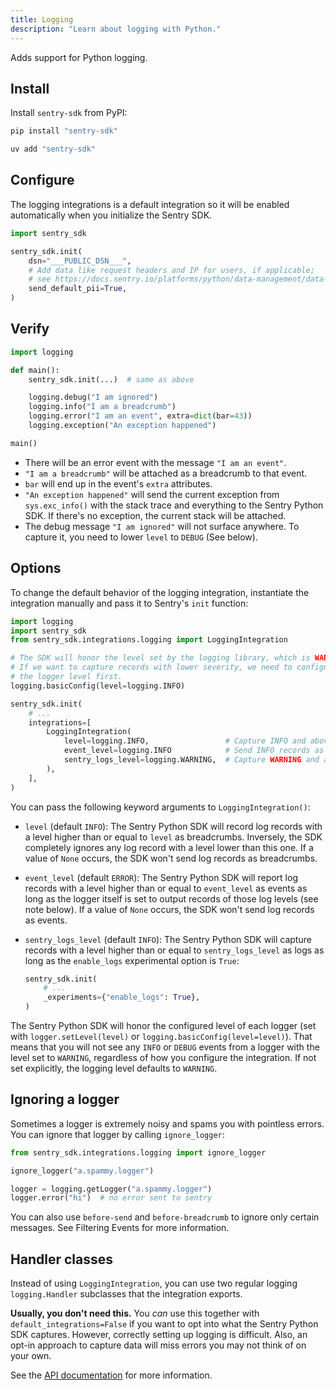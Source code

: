 ```yaml
---
title: Logging
description: "Learn about logging with Python."
---
```


Adds support for Python logging.

## Install

Install `sentry-sdk` from PyPI:

```bash {tabTitle:pip}
pip install "sentry-sdk"
```
```bash {tabTitle:uv}
uv add "sentry-sdk"
```

## Configure

The logging integrations is a default integration so it will be enabled automatically when you initialize the Sentry SDK.


```python
import sentry_sdk

sentry_sdk.init(
    dsn="___PUBLIC_DSN___",
    # Add data like request headers and IP for users, if applicable;
    # see https://docs.sentry.io/platforms/python/data-management/data-collected/ for more info
    send_default_pii=True,
)
```

## Verify

```python
import logging

def main():
    sentry_sdk.init(...)  # same as above

    logging.debug("I am ignored")
    logging.info("I am a breadcrumb")
    logging.error("I am an event", extra=dict(bar=43))
    logging.exception("An exception happened")

main()
```

- There will be an error event with the message `"I am an event"`.
- `"I am a breadcrumb"` will be attached as a breadcrumb to that event.
- `bar` will end up in the event's `extra` attributes.
- `"An exception happened"` will send the current exception from `sys.exc_info()` with the stack trace and everything to the Sentry Python SDK. If there's no exception, the current stack will be attached.
- The debug message `"I am ignored"` will not surface anywhere. To capture it, you need to lower `level` to `DEBUG` (See below).

## Options

To change the default behavior of the logging integration, instantiate the integration manually and pass it to Sentry's `init` function:

```python
import logging
import sentry_sdk
from sentry_sdk.integrations.logging import LoggingIntegration

# The SDK will honor the level set by the logging library, which is WARNING by default.
# If we want to capture records with lower severity, we need to configure
# the logger level first.
logging.basicConfig(level=logging.INFO)

sentry_sdk.init(
    # ...
    integrations=[
        LoggingIntegration(
            level=logging.INFO,                 # Capture INFO and above as breadcrumbs
            event_level=logging.INFO            # Send INFO records as events
            sentry_logs_level=logging.WARNING,  # Capture WARNING and above as logs
        ),
    ],
)
```

You can pass the following keyword arguments to `LoggingIntegration()`:

- `level` (default `INFO`): The Sentry Python SDK will record log records with a level higher than or equal to `level` as breadcrumbs. Inversely, the SDK completely ignores any log record with a level lower than this one. If a value of `None` occurs, the SDK won't send log records as breadcrumbs.

- `event_level` (default `ERROR`): The Sentry Python SDK will report log records with a level higher than or equal to `event_level` as events as long as the logger itself is set to output records of those log levels (see note below). If a value of `None` occurs, the SDK won't send log records as events.

- `sentry_logs_level` (default `INFO`): The Sentry Python SDK will capture records with a level higher than or equal to `sentry_logs_level` as logs as long as the `enable_logs` experimental option is `True`:

  ```python
  sentry_sdk.init(
      # ...
      _experiments={"enable_logs": True},
  )
  ```

<Alert title="Note">

The Sentry Python SDK will honor the configured level of each logger (set with `logger.setLevel(level)` or `logging.basicConfig(level=level)`). That means that you will not see any `INFO` or `DEBUG` events from a logger with the level set to `WARNING`, regardless of how you configure the integration. If not set explicitly, the logging level defaults to `WARNING`.

</Alert>

## Ignoring a logger

Sometimes a logger is extremely noisy and spams you with pointless errors. You can ignore that logger by calling `ignore_logger`:

```python
from sentry_sdk.integrations.logging import ignore_logger

ignore_logger("a.spammy.logger")

logger = logging.getLogger("a.spammy.logger")
logger.error("hi")  # no error sent to sentry
```

You can also use `before-send` and `before-breadcrumb` to ignore
only certain messages. See <PlatformLink to="/configuration/filtering/">Filtering Events</PlatformLink> for more information.

## Handler classes

Instead of using `LoggingIntegration`, you can use two regular logging `logging.Handler` subclasses that the integration exports.

**Usually, you don't need this.** You _can_ use this together with `default_integrations=False` if you want to opt into what the Sentry Python SDK captures. However, correctly setting up logging is difficult. Also, an opt-in approach to capture data will miss errors you may not think of on your own.

See the [API documentation](https://getsentry.github.io/sentry-python/integrations.html#module-sentry_sdk.integrations.logging) for more information.
